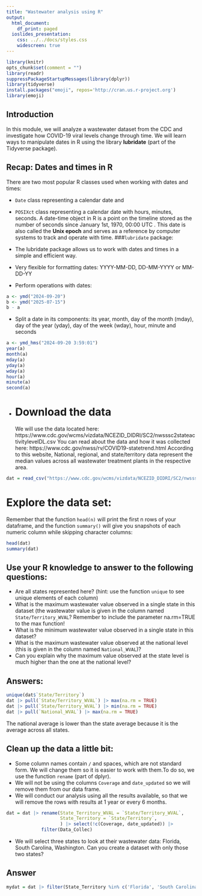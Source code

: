 ```yaml
---
title: "Wastewater analysis using R"
output:
  html_document:
    df_print: paged
  ioslides_presentation:
    css: ../../docs/styles.css
    widescreen: true
---
```


```r
library(knitr)
opts_chunk$set(comment = "")
library(readr)
suppressPackageStartupMessages(library(dplyr))
library(tidyverse)
install.packages("emoji", repos='http://cran.us.r-project.org')
library(emoji)
```


## Introduction
In this module, we will analyze a wastewater dataset from the CDC and investigate how COVID-19 viral levels change through time. We will learn ways to manipulate dates in R using the library **lubridate** (part of the Tidyverse package). 


## Recap: Dates and times in R
There are two most popular R classes used when working with dates and times: 

- `Date` class representing a calendar date and
- `POSIXct` class representing a calendar date with hours, minutes, seconds.
A date-time object in R is a point on the timeline stored as the number of seconds since January 1st, 1970, 00:00 UTC . This date is also called the **Unix epoch** and serves as a reference by computer systems to track and operate with time. 
###`lubridate` package:
- The lubridate package allows us to work with dates and times in a simple and efficient way. 


- Very flexible for formatting dates: YYYY-MM-DD, DD-MM-YYYY or MM-DD-YY
- Perform operations with dates:
```r
a <- ymd("2024-09-20")
b <- ymd("2025-07-15")
b - a
```
- Split a date in its components: its year, month, day of the month (mday), day of the year (yday), day of the week (wday), hour, minute and seconds
```r
a <- ymd_hms("2024-09-20 3:59:01")
year(a) 
month(a)
mday(a)
yday(a)
wday(a)
hour(a)
minute(a)
second(a)
```
- 
# Download the data
We will use the data located here:
https://www.cdc.gov/wcms/vizdata/NCEZID_DIDRI/SC2/nwsssc2stateactivitylevelDL.csv
You can read about the data and how it was collected here:
https://www.cdc.gov/nwss/rv/COVID19-statetrend.html
According to this website, National, regional, and state/territory data represent the median values across all wastewater treatment plants in the respective area.

```r
dat = read_csv("https://www.cdc.gov/wcms/vizdata/NCEZID_DIDRI/SC2/nwsssc2stateactivitylevelDL.csv")
```

# Explore the data set:
Remember that  the function `head(n)` will print the first n rows of your dataframe, and the function `summary()` will give you 
snapshots of each numeric column while skipping character columns:
```r
head(dat)
summary(dat)
```

## Use your R knowledge to answer to the following questions:
- Are all states represented here? (hint: use the function `unique` to see unique elements of each column)
- What is the maximum wastewater value observed in a single state in this dataset (the wastewater value is given in the column named `State/Territory_WVAL`? Remember to include the parameter na.rm=TRUE to the max function!
- What is the minimum  wastewater value observed in a single state in this dataset?
- What is the maximum wastewater value observed at the national level (this is given in the column named `National_WVAL`)?
- Can you explain why the maximum value observed at the state level is much higher than the one at the national level?

## Answers:
```r
unique(dat$`State/Territory`)
dat |> pull(`State/Territory_WVAL`) |> max(na.rm = TRUE)
dat |> pull(`State/Territory_WVAL`) |> min(na.rm = TRUE)
dat |> pull(`National_WVAL`) |> max(na.rm = TRUE)

```
The national average is lower than the state average because it is the average across all states. 

## Clean up the data a little bit:
- Some column names contain `/` and spaces, which are not standard form. We will change them so it is easier to work with them.To do so, we use the function `rename` (part of dplyr).
- We will not be using the columns `Coverage` and `date_updated` so we will remove them from our data frame.
- We will conduct our analysis using all the results available, so that we will remove the rows with results at 1 year or every 6 months.
```r
dat = dat |> rename(State_Territory_WVAL = `State/Territory_WVAL`,
                    State_Territory = `State/Territory`,
                    ) |> select(!c(Coverage, date_updated)) |> 
             filter(Data_Collec)
```
- We will select three states to look at their wastewater data: Florida, South Carolina, Washington. Can you create a dataset with only those two states?

## Answer
```r
mydat = dat |> filter(State_Territory %in% c('Florida', 'South Carolina', 'Washington'))
```


